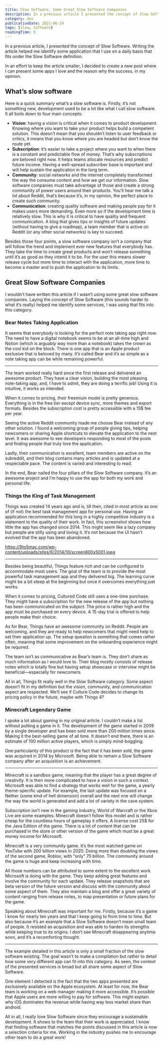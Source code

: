```yaml
---
title: Slow Software, Some Great Slow Software Companies
description: In a previous article I presented the concept of Slow Software, what are some examples of such companies?
category: dev
publicationDate: 2021-06-29
tags: [slow, software]
readingTime: 9
---
```



<OldContentWarning publicaitonDate={2021} />

In a previous article, I presented the concept of Slow Software. Writing the article helped me identify some application that I use on a daily basis that fits under the Slow Software definition.

In an effort to keep the article smaller, I decided to create a new post where I can present some apps I love and the reason why the success, in my opinion.

## What’s slow software

Here is a quick summary what’s a slow software is. Firstly, it’s not something new, development used to be a lot like what I call slow software. It all boils down to four main concepts:

- **Vision**: having a vision is critical when it comes to product development. Knowing where you want to take your product helps build a competent solution. This doesn’t mean that you shouldn’t listen to user feedback or critics, it means that you know where you are headed but don’t know the route yet.
- **Subscription**: it’s easier to take a project where you want to when there is a constant and predictable flow of money. That’s why subscriptions are beloved right now. It helps teams allocate resources and predict future income. Having a well-spread subscriber base is important and will help sustain the application in the long term.
- **Community**: social networks and the internet completely transformed the way the consume content and how we get our information. Slow software companies must take advantage of those and create a strong community of power users around their products. You’ll hear me talk a lot about Reddit, that’s because it’s, in my opinion, the perfect place to create such community.
- **Communication**: creating quality software and making people pay for it makes users more demanding. Even more so if the development time is relatively slow. This is why it is critical to have quality and frequent communication. A blog that gives tips or insights of future updates (without having to give a roadmap), a team member that is active on Reddit (or any other social networks) is key to succeed.

Besides those four points, a slow software company isn’t a company that will follow the trend and implement ever new features that everybody has. They take the time to create great products and won’t release something until it’s as good as they intend it to be. For the user this means slower release cycle but more time to interact with the application, more time to become a master and to push the application to its limits.

## Great Slow Software Companies

I wouldn’t have written this article if I wasn’t using some great slow software companies. Laying the concept of Slow Software (this sounds harder to what it’s really) helped me identify some services, I was using that fits into this category.

### Bear Notes Taking Application

It seems that everybody is looking for the perfect note taking app right now. The need to have a digital notebook seems to be at an all-time high and Notion (which is arguably way more than a notebook) takes the crown as the cool kid on the block. There is one app that is an Apple product exclusive that is beloved by many. It’s called Bear and it’s as simple as a note taking app can be while remaining powerful.

---

The team worked really hard since the first release and delivered an awesome product. They have a clear vision, building the most pleasing note-taking app, and, I have to admit, they are doing a terrific job! Using it is intuitive, it works as intended.

When it comes to pricing, their freemium model is pretty generous. Everything is in the free tier except device sync, more themes and export formats. Besides the subscription cost is pretty accessible with a 15$ fee per year.

Seeing the active Reddit community made me choose Bear instead of any other solution. I found a welcoming group of people giving tips, helping newcomers or sharing Apple shortcuts to elevate the application to the next level. It was awesome to see developers responding to most of the posts and finding people that truly love the application.

Lastly, their communication is excellent, team members are active on the subreddit, and their blog contains many articles and is updated at a respectable pace. The content is varied and interesting to read.

In the end, Bear nailed the four pillars of the Slow Software company. It’s an awesome project and I’m happy to use the app for both my work and personal life.

### Things the King of Task Management

Things was created 14 years ago and is, till then, cited in most article as one of (if not) the best task management app for personal use. Having an application recommended for this long in a highly competitive industry is a statement to the quality of their work. In fact, this screenshot shows how little the app has changed since 2014. This might seem like a lazy company but people are stilly using and loving it. It’s not because the UI hasn’t evolved that the app has been abandoned.

https://9to5mac.com/wp-content/uploads/sites/6/2014/10/screen800x5001.jpeg

---

Besides being beautiful, Things feature rich and can be configured to accommodate most users. The goal of the team is to provide the most powerful task management app and they delivered big. The learning curve might be a bit steep at the beginning but once it overcomes everything just works.

When it comes to pricing, Cultured Code still uses a one-time purchase. They might have a subscription for the new release of the app but nothing has been communicated on the subject. The price is rather high and the app must be purchased on every device. A 15-day trial is offered to help people make their choice.

As for Bear, Things have an awesome community on Reddit. People are welcoming, and they are ready to help newcomers that might need help to set their application up. The setup question is something that comes rather often, meaning that some improvement on the onboarding experience might be required.

The team isn’t as communicative as Bear’s team is. They don’t share as much information as I would love to. Their blog mostly consists of release notes which is totally fine but having setup showcase or interview might be beneficial—especially for newcomers.

All in all, Things fit really well in the Slow Software category. Some aspect doesn’t fit in my definition but the vision, community, and communication aspect are respected. We’ll see if Culture Code decides to change its pricing policy in the future, maybe with Things 4?

### Minecraft Legendary Game

I spoke a lot about gaming in my original article. I couldn’t make a list without putting a game in it. The development of the game started in 2009 by a single developer and has been sold more than 200 million times since. Making it the best-selling game of all time. It doesn’t end there, there is an estimate of 100 million active players, which is simply mind-boggling.

One particularity of this product is the fact that it has been sold, the game was acquired in 2014 by Microsoft. Being able to remain a Slow Software company after an acquisition is an achievement.

---

Minecraft is a sandbox game, meaning that the player has a great degree of creativity. It is then more complicated to have a vision in such a context. Microsoft was able to find a strategy that works well for the game, a yearly theme-specific update. For example, the last update was focused on a Nether (some kind of hell dimension) overall and the next one will change the way the world is generated and add a lot of variety in the cave system.

Subscription isn’t new in the gaming industry, World of Warcraft or the Xbox Live are some examples. Minecraft doesn’t follow this model and is rather cheap for the countless hours of gameplay it offers. A license cost 25$ for the Java Edition of the game. There is a lot of content that can be purchased in the store or other version of the game which must be a great money income for Microsoft.

Minecraft is a very community game. It’s the most watched game on YouTube with 200 billion views in 2020. Doing more than doubling the views of the second game, Roblox, with “only” 75 billion. The community around the game is huge and keep increasing with time.

All those numbers can be attributed to some extent to the excellent work Microsoft is doing with the game. They keep adding great features and involve the community for each update. They release snapshots that are beta version of the future version and discuss with the community about some aspect of them. They also maintain a blog and offer a great variety of content ranging from release notes, to map presentation or future plans for the game.

Speaking about Minecraft was important for me. Firstly, because it’s a game I know for nearly ten years and that I keep going to from time to time. But also because it’s an example that a Slow Software doesn’t mean small team of people. It resisted an acquisition and was able to harden its strengths while keeping true to its origins. I don’t see Minecraft disappearing anytime soon, and it’s a recomforting thought.

---

The example detailed in this article is only a small fraction of the slow software existing. The goal wasn’t to make a compilation but rather to detail how some very different app can fit into this category. As seen, the context of the presented services is broad but all share some aspect of Slow Software.

One element I detected is the fact that the two apps presented are exclusively available on the Apple ecosystem. At least for now, the Bear team is working on a web manager making it more accessible. It’s possible that Apple users are more willing to pay for software. This might explain why iOS dominates the revenue while having way less market share than android.

All in all, I really love Slow Software since they encourage a sustainable development. It shows to the team that their work is appreciated. I know that finding software that matches the points discussed in this article is now a selection criteria for me. Working in the industry pushes me to encourage other team to do a great work!
